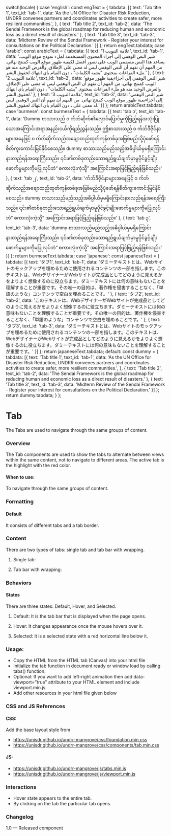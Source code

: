 
  switch(locale) {
    case 'english': const engText = { tabdata: [{
      text: 'Tab title 1',
      text_id: 'tab-1',
      data: 'As the UN Office for Disaster Risk Reduction, UNDRR convenes partners and coordinates activities to create safer, more resilient communities.',
    },
    {
      text: 'Tab title 2',
      text_id: 'tab-2',
       data: 'The Sendai Framework is the global roadmap for reducing human and economic loss as a direct result of disasters.'
    },
    {
      text: 'Tab title 3',
      text_id: 'tab-3',
      data: 'Midterm Review of the Sendai Framework - Register your interest for consultations on the Political Declaration.'
    }]
    }; return engText.tabdata;
    case 'arabic': const arabicText = { tabdata: [{
      text: 'علامة التبويب 1',
      text_id: 'tab-1',
      data: 'شير النص الوهمي إلى أجزاء المحتوى المستخدمة لملء نموذج موقع الويب. يساعد هذا النص مصممي الويب على تصور أفضل لكيفية ظهور موقع الويب كمنتج نهائي. من المهم أن نفهم أن النص الوهمي ليس له معنى على الإطلاق. والغرض الوحيد منه هو ملء الفراغات بمحتوى "يشبه الكلمات" ، دون القيام بأي انتهاك لحقوق النشر.'
    },
    {
      text: 'علامة التبويب 2',
      text_id: 'tab-2',
      data: 'شير النص الوهمي إلى أجزاءيفية ظهور موقع الويب كمنتج نهائي. من المهم أن نفهم أن النص الوهمي ليس له معنى على الإطلاق. والغرض الوحيد منه هو ملء الفراغات بمحتوى "يشبه الكلمات" ، دون القيام بأي انتهاك لحقوق النشر.'
    },
    {
      text: 'علامة التبويب 3',
      text_id: 'tab-3',
      data: 'شير النص الوهمي إلى أجزاءيفية ظهور موقع الويب كمنتج نهائي. من المهم أن نفهم أن النص الوهمي ليس له معنى على ، دون القيام بأي انتهاك لحقوق النشر.'
    }]
    }; return arabicText.tabdata;
    case 'burmese': const burmeseText = { tabdata: [{
      text: 'tab ၁',
      text_id: 'tab-1',
      data: 'Dummy စာသားသည် ၀ က်ဘ်ဆိုက်၏လှောင်ပြောင်မှုကိုဖြည့်ရန်အသုံးပြုသောအကြောင်းအရာအနည်းငယ်ကိုရည်ညွှန်းသည်။ ဤစာသားသည် ၀ က်ဘ်ဒီဇိုင်နာများအနေဖြင့် ၀ က်ဘ်ဆိုက်သည်အချောထည်ထုတ်ကုန်တစ်ခုအဖြစ်မည်သို့ပုံဖော်ရန်စိတ်ကူးကောင်းမြင်နိုင်စေသည်။ dummy စာသားသည်မည်သည့်အဓိပ္ပါယ်မှမရှိကြောင်းနားလည်ရန်အရေးကြီးသည်။ ၎င်း၏တစ်ခုတည်းသောရည်ရွယ်ချက်မှာမူပိုင်ခွင့်ချိုးဖောက်မှုများကိုမပြုလုပ်ဘဲ“ စကားလုံးကဲ့သို့” အကြောင်းအရာဖြင့်ဖြည့်ရန်ဖြစ်သည်။'
    },
    {
      text: 'tab ၂',
      text_id: 'tab-2',
       data: 'က်ဘ်ဒီဇိုင်နာများအနေဖြင့် ၀ က်ဘ်ဆိုက်သည်အချောထည်ထုတ်ကုန်တစ်ခုအဖြစ်မည်သို့ပုံဖော်ရန်စိတ်ကူးကောင်းမြင်နိုင်စေသည်။ dummy စာသားသည်မည်သည့်အဓိပ္ပါယ်မှမရှိကြောင်းနားလည်ရန်အရေးကြီးသည်။ ၎င်း၏တစ်ခုတည်းသောရည်ရွယ်ချက်မှာမူပိုင်ခွင့်ချိုးဖောက်မှုများကိုမပြုလုပ်ဘဲ“ စကားလုံးကဲ့သို့” အကြောင်းအရာဖြင့်ဖြည့်ရန်ဖြစ်သည်။'
    },
    {
      text: 'tab ၃',
      text_id: 'tab-3',
       data: 'dummy စာသားသည်မည်သည့်အဓိပ္ပါယ်မှမရှိကြောင်းနားလည်ရန်အရေးကြီးသည်။ ၎င်း၏တစ်ခုတည်းသောရည်ရွယ်ချက်မှာမူပိုင်ခွင့်ချိုးဖောက်မှုများကိုမပြုလုပ်ဘဲ“ စကားလုံးကဲ့သို့” အကြောင်းအရာဖြင့်ဖြည့်ရန်ဖြစ်သည်။'
    }]
    }; return burmeseText.tabdata;
    case 'japanese': const japaneseText = { tabdata: [{
      text: 'タブ1',
      text_id: 'tab-1',
       data: 'ダミーテキストとは、Webサイトのモックアップを埋めるために使用されるコンテンツの一部を指します。このテキストは、WebデザイナーがWebサイトが完成品としてどのように見えるかをよりよく想像するのに役立ちます。ダミーテキストには何の意味もないことを理解することが重要です。その唯一の目的は、著作権を侵害することなく、「単語のような」コンテンツで空白を埋めることです。'
    },
    {
      text: 'タブ2',
      text_id: 'tab-2',
      data: 'このテキストは、WebデザイナーがWebサイトが完成品としてどのように見えるかをよりよく想像するのに役立ちます。ダミーテキストには何の意味もないことを理解することが重要です。その唯一の目的は、著作権を侵害することなく、「単語のような」コンテンツで空白を埋めることです。'
    },
    {
      text: 'タブ3',
      text_id: 'tab-3',
     data: 'ダミーテキストとは、Webサイトのモックアップを埋めるために使用されるコンテンツの一部を指します。このテキストは、WebデザイナーがWebサイトが完成品としてどのように見えるかをよりよく想像するのに役立ちます。ダミーテキストには何の意味もないことを理解することが重要です。'
    }]
    }; return japaneseText.tabdata;
    default:
      const dummy =  { tabdata: [{
      text: 'Tab title 1',
      text_id: 'tab-1',
      data: 'As the UN Office for Disaster Risk Reduction, UNDRR convenes partners and coordinates activities to create safer, more resilient communities.',
    },
    {
      text: 'Tab title 2',
      text_id: 'tab-2',
       data: 'The Sendai Framework is the global roadmap for reducing human and economic loss as a direct result of disasters.'
    },
    {
      text: 'Tab title 3',
      text_id: 'tab-3',
      data: 'Midterm Review of the Sendai Framework - Register your interest for consultations on the Political Declaration.'
    }]
    };
    return dummy.tabdata;
  }
};

<Meta of={TabStories} />

# Tab

The Tabs are used to navigate through the same groups of content.

### Overview

The Tab components are used to show the tabs to alternate between views within the same content, not to navigate to different areas. The active tab is the highlight with the red color.

#### When to use:

To navigate through the same groups of content.

### Formatting

#### Default

It consists of different tabs and a tab border.

### Content

There are two types of tabs: single tab and tab bar with wrapping.

1. Single tab:

2. Tab bar with wrapping:

### Behaviors

#### States

There are three states:  Default, Hover, and Selected.

1. Default: It is the tab bar that is displayed when the page opens.

2. Hover: It changes appearance once the mouse hovers over it.

3. Selected: It is a selected state with a red horizontal line below it.

<Canvas />

### Usage:

* Copy the HTML from the HTML tab (Canvas) into your html file
* Initialize the tab function in document ready or window load by calling tabs() function.
* Optional: If you want to add left-right animation then add data-viewport=”true” attribute to your HTML element and include viewport.min.js.
* Add other resources in your html file given below

### CSS and JS References

#### CSS:

Add the base layout style from

* https://unisdr.github.io/undrr-mangrove/css/foundation.min.css
* https://unisdr.github.io/undrr-mangrove/css/components/tab.min.css

#### JS:

* https://unisdr.github.io/undrr-mangrove/js/tabs.min.js
* https://unisdr.github.io/undrr-mangrove/js/viewport.min.js

### Interactions

* Hover state appears to the entire tab.
* By clicking on the tab the particular tab opens.

### Changelog

1.0 — Released component
